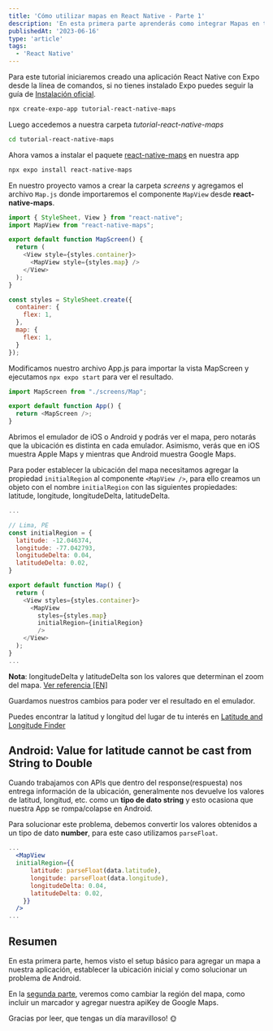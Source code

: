 ```yaml
---
title: 'Cómo utilizar mapas en React Native - Parte 1'
description: 'En esta primera parte aprenderás como integrar Mapas en tu aplicación React Native'
publishedAt: '2023-06-16'
type: 'article'
tags:
  - 'React Native'
---
```


Para este tutorial iniciaremos creado una aplicación React Native con Expo desde la línea de comandos, si no tienes instalado Expo puedes seguir la guía de [Instalación oficial](https://docs.expo.io/get-started/installation/).

```bash
npx create-expo-app tutorial-react-native-maps
```

Luego accedemos a nuestra carpeta _tutorial-react-native-maps_

```bash
cd tutorial-react-native-maps
```

Ahora vamos a instalar el paquete [react-native-maps](https://github.com/react-native-maps/react-native-maps) en nuestra app

```bash
npx expo install react-native-maps
```

En nuestro proyecto vamos a crear la carpeta _screens_ y agregamos el archivo `Map.js` donde importaremos el componente `MapView` desde **react-native-maps**.

```jsx:screens/Map.js {2,4-10}
import { StyleSheet, View } from "react-native";
import MapView from "react-native-maps";

export default function MapScreen() {
  return (
    <View style={styles.container}>
      <MapView style={styles.map} />
    </View>
  );
}

const styles = StyleSheet.create({
  container: {
    flex: 1,
  },
  map: {
    flex: 1,
  }
});
```

Modificamos nuestro archivo App.js para importar la vista MapScreen y ejecutamos `npx expo start` para ver el resultado.

```jsx:App.js
import MapScreen from "./screens/Map";

export default function App() {
  return <MapScreen />;
}
```

Abrimos el emulador de iOS o Android y podrás ver el mapa, pero notarás que la ubicación es distinta en cada emulador. Asimismo, verás que en iOS muestra Apple Maps y mientras que Android muestra Google Maps.

<PostImage
  src="/images/posts/como-utilizar-mapas-en-react-native/default-location.png"
  layout="responsive"
  width={500}
  height={420}
  objectFit="cover"
  objectFit="cover"
  alt="Image de mapa en emulador iOS y Android"
/>

Para poder establecer la ubicación del mapa necesitamos agregar la propiedad `initialRegion` al componente `<MapView />`, para ello creamos un objeto con el nombre `initialRegion` con las siguientes propiedades: latitude, longitude, longitudeDelta, latitudeDelta.

```jsx:screens/Map.js {4-9,16}
...

// Lima, PE
const initialRegion = {
  latitude: -12.046374,
  longitude: -77.042793,
  longitudeDelta: 0.04,
  latitudeDelta: 0.02,
}

export default function Map() {
  return (
    <View styles={styles.container}>
      <MapView
        styles={styles.map}
        initialRegion={initialRegion}
        />
    </View>
  );
}
...

```

**Nota**: longitudeDelta y latitudeDelta son los valores que determinan el zoom del mapa. [Ver referencia [EN]](https://stackoverflow.com/questions/50882700/react-native-mapview-what-is-latitudedelta-longitudedelta)

Guardamos nuestros cambios para poder ver el resultado en el emulador.

<PostImage
  src="/images/posts/como-utilizar-mapas-en-react-native/initial-region.png"
  layout="responsive"
  width={500}
  height={420}
  objectFit="cover"
  alt="Image de mapa en emulador iOS y Android"
/>

Puedes encontrar la latitud y longitud del lugar de tu interés en [Latitude and Longitude Finder](https://www.latlong.net/)

## Android: Value for latitude cannot be cast from String to Double

Cuando trabajamos con APIs que dentro del response(respuesta) nos entrega información de la ubicación, generalmente nos devuelve los valores de latitud, longitud, etc. como un **tipo de dato string** y esto ocasiona que nuestra App se rompa/colapse en Android.

<PostImage
  src="/images/posts/como-utilizar-mapas-en-react-native/android-error.png"
  layout="responsive"
  width={500}
  height={420}
  objectFit="cover"
  alt="Image de error en Android"
/>

Para solucionar este problema, debemos convertir los valores obtenidos a un tipo de dato **number**, para este caso utilizamos `parseFloat`.

```jsx
...
  <MapView
  initialRegion={{
      latitude: parseFloat(data.latitude),
      longitude: parseFloat(data.longitude),
      longitudeDelta: 0.04,
      latitudeDelta: 0.02,
    }}
  />
...

```

## Resumen

En esta primera parte, hemos visto el setup básico para agregar un mapa a nuestra aplicación, establecer la ubicación inicial y como solucionar un problema de Android.

En la [segunda parte](/blog/como-utilizar-mapas-en-react-native-parte-2), veremos como cambiar la región del mapa, como incluir un marcador y agregar nuestra apiKey de Google Maps.

Gracias por leer, que tengas un día maravilloso! 🌞

